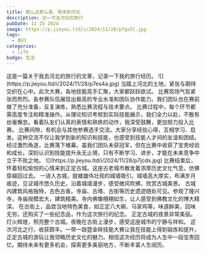 ```yaml
---
title: 那么近那么美，周末到河北
description: 记一次去河北的旅行
pubDate: 11 25 2024
image: https://p.jieyou.ltd/i/2024/11/28/p7gv5l.jpg
tags:
  - 旅行
categories:
  - life
badge: 生活
---
```



<Info>
  这是一篇关于我去河北的旅行的文章，记录一下我的旅行经历。
</Info>
![](https://p.jieyou.ltd/i/2024/11/28/p7es4a.jpg)
当踏上河北的土地，紧张与期待交织在心中。此次大赛，各地技能高手汇聚，大家都跃跃欲试。
比赛现场气氛紧张而热烈。各参赛队伍展现出极高的专业水准和团队协作能力。我们团队也在赛前做了充分准备，反复演练，熟悉比赛流程与技术要点。
比赛过程中，每个环节都需高度专注和精准操作。从理论知识考核到实际技能展示，我们全力以赴，不敢有丝毫懈怠。看着队友们认真的表情和熟练的动作，我深受鼓舞，更加努力投入比赛。
比赛间隙，有机会与其他参赛选手交流。大家分享经验心得，互相学习、启发。这种交流不仅让我学到新的知识和技能，也感受到技能人才间的友谊和团结。
经过激烈角逐，比赛落下帷幕。虽我们团队未获冠军，但在比赛中收获了宝贵经验和成长。深刻认识到技能提升永无止境，只有不断学习、进步，才能在未来竞争中立于不败之地。
![](https://p.jieyou.ltd/i/2024/11/28/p7jcdx.jpg)
比赛结束后，怀着轻松愉悦的心情来到正定古城。这座古老城市散发着浓厚历史文化气息，仿佛穿越回过去。
一进入古城，就被雄伟壮观的城墙吸引。城墙高大厚实，布满岁月痕迹，见证城市悠久历史。沿着城墙漫步，感受微风吹拂，欣赏古城美景。
古城内建筑风格独特，古色古香。寺庙、古塔、古街等历史遗迹随处可见。参观了隆兴寺，寺庙规模宏大，建筑精美。寺内佛像栩栩如生，让人感受到佛教文化的博大精深。
在古街上，品尝当地特色美食，如正定八大碗、马家鸡等。味道鲜美，回味无穷。还购买了一些纪念品，作为这次旅行的纪念。
正定古城的夜景非常美丽。灯火辉煌，照亮整个古城。夜晚在古街上漫步，感受这座城市的宁静与祥和。
这次河北之行，收获颇丰。一带一路暨金砖技能大赛让我在技能上得到锻炼和提升，正定古城的游玩让我领略历史文化的魅力。相信这次经历将成为人生中一段宝贵回忆。期待未来有更多机会，探索更多美丽地方，不断丰富人生阅历。
